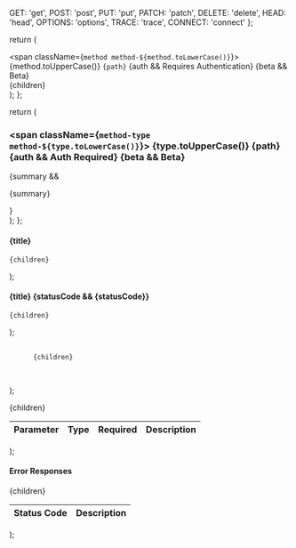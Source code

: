 
  GET: 'get',
  POST: 'post',
  PUT: 'put',
  PATCH: 'patch',
  DELETE: 'delete',
  HEAD: 'head',
  OPTIONS: 'options',
  TRACE: 'trace',
  CONNECT: 'connect'
};

  return (
    <div className="endpoint">
      <div className="endpoint-header">
        <span className={`method method-${method.toLowerCase()}`}>
          {method.toUpperCase()}
        </span>
        <code className="path">{path}</code>
        {auth && <span className="auth-badge">Requires Authentication</span>}
        {beta && <span className="beta-badge">Beta</span>}
      </div>
      <div className="endpoint-content">
        {children}
      </div>
    </div>
  );
};

  return (
    <div id={id} className="method">
      <h3>
        <span className={`method-type method-${type.toLowerCase()}`}>
          {type.toUpperCase()}
        </span>
        <span className="method-path">{path}</span>
        {auth && <span className="auth-badge">Auth Required</span>}
        {beta && <span className="beta-badge">Beta</span>}
      </h3>
      {summary && <p className="method-summary">{summary}</p>}
    </div>
  );
};

  <div className="request-example">
    <h4>{title}</h4>
    <pre><code>{children}</code></pre>
  </div>
);

  <div className="response-example">
    <h4>{title} {statusCode && <span className="status-code">{statusCode}</span>}</h4>
    <pre><code>{children}</code></pre>
  </div>
);

  <pre className={`language-${language}`}>
    <code className={`language-${language}`}>
      {children}
    </code>
  </pre>
);

  <div className="parameter-table">
    <table>
      <thead>
        <tr>
          <th>Parameter</th>
          <th>Type</th>
          <th>Required</th>
          <th>Description</th>
        </tr>
      </thead>
      <tbody>
        {children}
      </tbody>
    </table>
  </div>
);

  <div className="error-table">
    <h4>Error Responses</h4>
    <table>
      <thead>
        <tr>
          <th>Status Code</th>
          <th>Description</th>
        </tr>
      </thead>
      <tbody>
        {children}
      </tbody>
    </table>
  </div>
);
